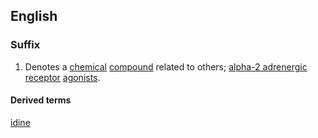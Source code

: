 ==English==

===Suffix===
{{head|en|suffixes}}

# {{lb|en|chemistry}} Denotes a [[chemical]] [[compound]] related to others; [[alpha-2 adrenergic receptor]] [[agonists]].

====Derived terms====
{{suffixsee|en}}

[[Category:English suffixes|idine]]